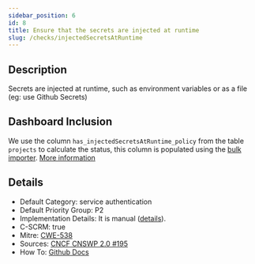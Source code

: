 ```yaml
---
sidebar_position: 6
id: 8
title: Ensure that the secrets are injected at runtime
slug: /checks/injectedSecretsAtRuntime
---
```


<!-- BANNER:START -->

<!-- BANNER:END -->

<!-- DESCRIPTION:START -->
## Description
Secrets are injected at runtime, such as environment variables or as a file (eg: use Github Secrets)
<!-- DESCRIPTION:END -->

## Dashboard Inclusion

We use the column `has_injectedSecretsAtRuntime_policy` from the table `projects` to calculate the status, this column is populated using the [bulk importer](/docs/visionBoard/importers#bulk-importer). [More information](https://github.com/OpenPathfinder/visionBoard/issues/68)

<!-- DETAILS:START -->
## Details
- Default Category: service authentication
- Default Priority Group: P2
- Implementation Details: It is manual ([details](https://github.com/OpenPathfinder/visionBoard/issues/68)).
- C-SCRM: true
- Mitre: [CWE-538](https://cwe.mitre.org/data/definitions/538.html)
- Sources: [CNCF CNSWP 2.0 #195](https://github.com/cncf/tag-security/blob/main/security-whitepaper/v2/cloud-native-security-whitepaper.md#secrets-encryption)
- How To: [Github Docs](https://docs.github.com/en/actions/security-guides/using-secrets-in-github-actions#creating-secrets-for-an-organization)

<!-- DETAILS:END -->
